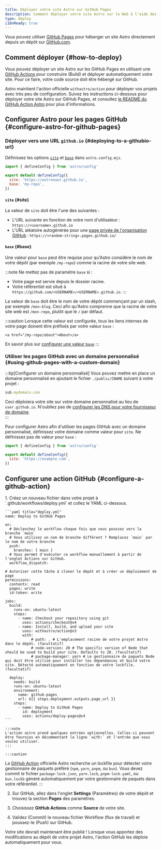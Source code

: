 ```yaml
---
title: Déployer votre site Astro sur GitHub Pages
description: Comment déployer votre site Astro sur le Web à l'aide des GitHub Pages.
type: deploy
i18nReady: true
---
```


Vous pouvez utiliser [GitHub Pages](https://pages.github.com/) pour héberger un site Astro directement depuis un dépôt sur [GitHub.com](https://github.com/).

## Comment déployer \{#how-to-deploy\}

Vous pouvez déployer un site Astro sur les GitHub Pages en utilisant une [GitHub Actions](https://github.com/features/actions) pour construire (Build) et déployer automatiquement votre site. Pour ce faire, votre code source doit être hébergé sur GitHub.

Astro maintient l'action officielle `withastro/action` pour déployer vos projets avec très peu de configuration. Suivez les instructions ci-dessous pour déployer votre site Astro sur GitHub Pages, et consultez [le README du GitHub Action Astro](https://github.com/withastro/action) pour plus d'informations.

## Configurer Astro pour les pages GitHub \{#configure-astro-for-github-pages\}

### Déployer vers une URL `github.io` \{#deploying-to-a-githubio-url\}

Définissez les options [`site`](/fr/reference/configuration-reference/#site) et [`base`](/fr/reference/configuration-reference/#base) dans `astro.config.mjs`.

```js title="astro.config.mjs" ins={4-5}
import { defineConfig } from 'astro/config'

export default defineConfig({
  site: 'https://astronaut.github.io',
  base: 'my-repo',
})
```

#### `site` \{#site\}

La valeur de `site` doit être l'une des suivantes :

- L'URL suivante en fonction de votre nom d'utilisateur : `https://<username>.github.io`
- L'URL aléatoire autogénérée pour une [page privée de l'organisation GitHub](https://docs.github.com/en/enterprise-cloud@latest/pages/getting-started-with-github-pages/changing-the-visibility-of-your-github-pages-site) : `https://<random-string>.pages.github.io/`

#### `base` \{#base\}

Une valeur pour `base` peut être requise pour qu'Astro considère le nom de votre dépôt (par exemple `/my-repo`) comme la racine de votre site web.

:::note
  Ne mettez pas de paramètre `base` si :

- Votre page est servie depuis le dossier racine.
- Votre référentiel est situé à `https://github.com/<USERNAME>/<USERNAME>.github.io`.
:::

La valeur de `base` doit être le nom de votre dépôt commençant par un slash, par exemple `/mon-blog`. Ceci afin qu'Astro comprenne que la racine de votre site web est `/mon-repo`, plutôt que le `/` par défaut.

:::caution
    Lorsque cette valeur est configurée, tous les liens internes de votre page doivent être préfixés par votre valeur `base` :

```astro ins="/my-repo"
<a href="/my-repo/about">About</a>
```

En savoir plus sur [configurer une valeur `base`](/fr/reference/configuration-reference/#base)
:::

### Utiliser les pages GitHub avec un domaine personnalisé \{#using-github-pages-with-a-custom-domain\}

:::tip[Configurer un domaine personnalisé]
Vous pouvez mettre en place un domaine personnalisé en ajoutant le fichier `./public/CNAME` suivant à votre projet :

```js title="public/CNAME"
sub.mydomain.com
```

Ceci déploiera votre site sur votre domaine personnalisé au lieu de `user.github.io`. N'oubliez pas de [configurer les DNS pour votre fournisseur de domaine](https://docs.github.com/en/pages/configuring-a-custom-domain-for-your-github-pages-site/managing-a-custom-domain-for-your-github-pages-site#configuring-a-subdomain).   
:::

Pour configurer Astro afin d'utiliser les pages GitHub avec un domaine personnalisé, définissez votre domaine comme valeur pour `site`. Ne définissez pas de valeur pour `base` :

```js title="astro.config.mjs" ins={4}
import { defineConfig } from 'astro/config'

export default defineConfig({
  site: 'https://example.com',
})
```

## Configurer une action GitHub \{#configure-a-github-action\}

<Steps>
1. Créez un nouveau fichier dans votre projet à `.github/workflows/deploy.yml` et collez le YAML ci-dessous.

    ```yaml title="deploy.yml"
    name: Deploy to GitHub Pages

    on:
      # Déclenchez le workflow chaque fois que vous poussez vers la branche `main`
      # Vous utilisez un nom de branche différent ? Remplacez `main` par le nom de votre branche
      push:
        branches: [ main ]
      # Vous permet d'exécuter ce workflow manuellement à partir de l'onglet Actions sur GitHub.
      workflow_dispatch:
      
    # Autoriser cette tâche à cloner le dépôt et à créer un déploiement de page
    permissions:
      contents: read
      pages: write
      id-token: write

    jobs:
      build:
        runs-on: ubuntu-latest
        steps:
          - name: Checkout your repository using git
            uses: actions/checkout@v4          
          - name: Install, build, and upload your site
            uses: withastro/action@v3
            with:
                # path: . # L'emplacement racine de votre projet Astro dans le dépôt. (facultatif)
                # node-version: 20 # The specific version of Node that should be used to build your site. Defaults to 20. (facultatif)
                # package-manager: yarn # Le gestionnaire de paquets Node qui doit être utilisé pour installer les dépendances et build votre site. Détecté automatiquement en fonction de votre lockfile. (facultatif)

      deploy:
        needs: build
        runs-on: ubuntu-latest
        environment:
          name: github-pages
          url: ${{ steps.deployment.outputs.page_url }}
        steps:
          - name: Deploy to GitHub Pages
            id: deployment
            uses: actions/deploy-pages@v4
    ```

    :::note
    L'action astro prend quelques entrées optionnelles. Celles-ci peuvent être fournies en décommentant la ligne `with:` et l'entrée que vous voulez utiliser.
    :::

    :::caution
   La [GitHub Action](https://github.com/withastro/action) officielle Astro recherche un lockfile pour détecter votre gestionnaire de paquets préféré (`npm`, `yarn`, `pnpm`, ou `bun`). Vous devez commit le fichier `package-lock.json`, `yarn.lock`, `pnpm-lock.yaml`, ou `bun.lockb` généré automatiquement par votre gestionnaire de paquets dans votre référentiel.
    :::

2. Sur GitHub, allez dans l'onglet **Settings** (Paramètres) de votre dépôt et trouvez la section **Pages** des paramètres.  

3. Choisissez **GitHub Actions** comme **Source** de votre site.

4. Validez (Commit) le nouveau fichier Workflow (flux de travail) et poussez-le (Push) sur GitHub. 
</Steps>

Votre site devrait maintenant être publié ! Lorsque vous apportez des modifications au dépôt de votre projet Astro, l'action GitHub les déploie automatiquement pour vous.

